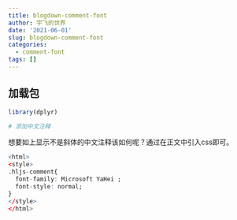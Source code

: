 ```yaml
---
title: blogdown-comment-font
author: 宇飞的世界
date: '2021-06-01'
slug: blogdown-comment-font
categories:
  - comment-font
tags: []
---
```



<html>
<style> 
.hljs-comment{
  font-family: Microsoft YaHei ;
  font-style: normal;
}
</style>
</html>


## 加载包

```r
library(dplyr)

# 添加中文注释
```

想要如上显示不是斜体的中文注释该如何呢？通过在正文中引入css即可。

```r
<html>
<style> 
.hljs-comment{
  font-family: Microsoft YaHei ;
  font-style: normal;
}
</style>
</html>
```

